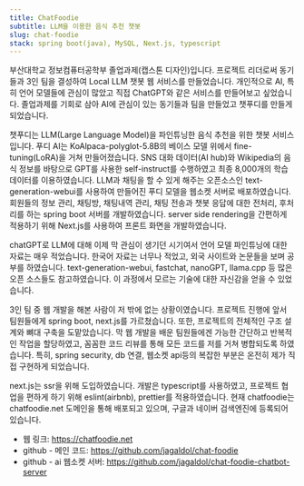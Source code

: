 ```yaml
---
title: ChatFoodie
subtitle: LLM을 이용한 음식 추천 챗봇
slug: chat-foodie
stack: spring boot(java), MySQL, Next.js, typescript
---
```


부산대학교 정보컴퓨터공학부 졸업과제(캡스톤 디자인)입니다. 프로젝트 리더로써 동기들과 3인 팀을 결성하여 Local LLM 챗봇 웹 서비스를 만들었습니다. 개인적으로 AI, 특히 언어 모델들에 관심이 많았고 직접 ChatGPT와 같은 서비스를 만들어보고 싶었습니다. 졸업과제를 기회로 삼아 AI에 관심이 있는 동기들과 팀을 만들었고 챗푸디를 만들게 되었습니다.

챗푸디는 LLM(Large Language Model)을 파인튜닝한 음식 추천을 위한 챗봇 서비스입니다. 푸디 AI는 KoAlpaca-polyglot-5.8B의 베이스 모델 위에서 fine-tuning(LoRA)을 거쳐 만들어졌습니다. SNS 대화 데이터(AI hub)와 Wikipedia의 음식 정보를 바탕으로 GPT를 사용한 self-instruct를 수행하였고 최종 8,000개의 학습 데이터를 이용하였습니다. LLM과 채팅을 할 수 있게 해주는 오픈소스인 text-generation-webui를 사용하여 만들어진 푸디 모델을 웹소켓 서버로 배포하였습니다. 회원들의 정보 관리, 채팅방, 채팅내역 관리, 채팅 전송과 챗봇 응답에 대한 전처리, 후처리를 하는 spring boot 서버를 개발하였습니다. server side rendering을 간편하게 적용하기 위해 Next.js를 사용하여 프론트 화면을 개발하였습니다.

chatGPT로 LLM에 대해 이제 막 관심이 생기던 시기여서 언어 모델 파인튜닝에 대한 자료는 매우 적었습니다. 한국어 자료는 너무나 적었고, 외국 사이트와 논문들을 보며 공부를 하였습니다. text-generation-webui, fastchat, nanoGPT, llama.cpp 등 많은 오픈 소스들도 참고하였습니다. 이 과정에서 모르는 기술에 대한 자신감을 얻을 수 있었습니다.

3인 팀 중 웹 개발을 해본 사람이 저 밖에 없는 상황이였습니다. 프로젝트 진행에 앞서 팀원들에게 spring boot, next.js를 가르쳤습니다. 또한, 프로젝트의 전체적인 구조 설계와 뼈대 구축을 도맡았습니다. 막 웹 개발을 배운 팀원들에겐 가능한 간단하고 반복적인 작업을 할당하였고, 꼼꼼한 코드 리뷰를 통해 모든 코드를 저를 거쳐 병합되도록 하였습니다. 특히, spring security, db 연결, 웹소켓 api등의 복잡한 부분은 온전히 제가 직접 구현하게 되었습니다.

next.js는 ssr을 위해 도입하였습니다. 개발은 typescript를 사용하였고, 프로젝트 협업을 편하게 하기 위해 eslint(airbnb), prettier를 적용하였습니다. 현재 chatfoodie는 chatfoodie.net 도메인을 통해 배포되고 있으며, 구글과 네이버 검색엔진에 등록되어있습니다.

- 웹 링크: https://chatfoodie.net
- github - 메인 코드: https://github.com/jagaldol/chat-foodie
- github - ai 웹소켓 서버: https://github.com/jagaldol/chat-foodie-chatbot-server